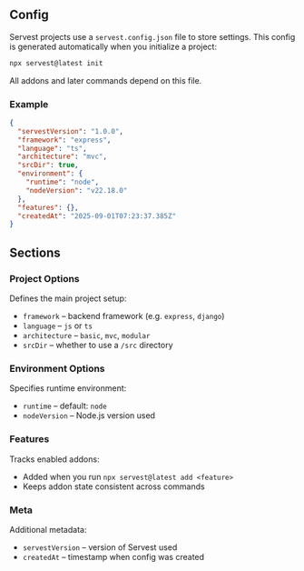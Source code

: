 ## Config

Servest projects use a `servest.config.json` file to store settings.
This config is generated automatically when you initialize a project:

```bash
npx servest@latest init
```

All addons and later commands depend on this file.

### Example

```json
{
  "servestVersion": "1.0.0",
  "framework": "express",
  "language": "ts",
  "architecture": "mvc",
  "srcDir": true,
  "environment": {
    "runtime": "node",
    "nodeVersion": "v22.18.0"
  },
  "features": {},
  "createdAt": "2025-09-01T07:23:37.385Z"
}
```

## Sections

### Project Options

Defines the main project setup:

- `framework` – backend framework (e.g. `express`, `django`)
- `language` – `js` or `ts`
- `architecture` – `basic`, `mvc`, `modular`
- `srcDir` – whether to use a `/src` directory

### Environment Options

Specifies runtime environment:

- `runtime` – default: `node`
- `nodeVersion` – Node.js version used

### Features

Tracks enabled addons:

- Added when you run `npx servest@latest add <feature>`
- Keeps addon state consistent across commands

### Meta

Additional metadata:

- `servestVersion` – version of Servest used
- `createdAt` – timestamp when config was created
